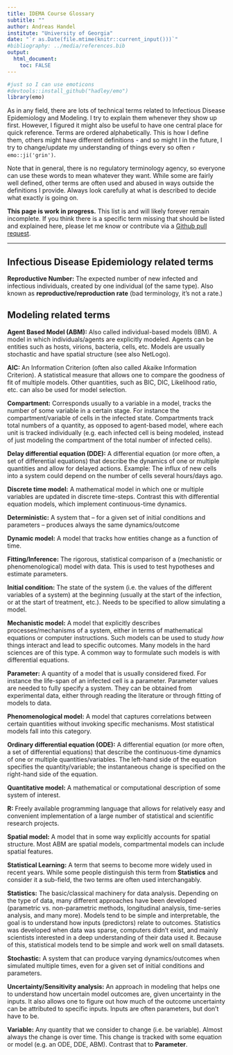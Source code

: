 ---
title: IDEMA Course Glossary
subtitle: ""
author: Andreas Handel
institute: "University of Georgia"
date: "`r as.Date(file.mtime(knitr::current_input()))`"
#bibliography: ../media/references.bib
output: 
  html_document:
    toc: FALSE
---



```{r, echo = FALSE}
#just so I can use emoticons
#devtools::install_github("hadley/emo")
library(emo)
```

As in any field, there are lots of technical terms related to Infectious Disease Epidemiology and Modeling. I try to explain them whenever they show up first. However, I figured it might also be useful to have one central place for quick reference. Terms are ordered alphabetically. This is how I define them, others might have different definitions - and so might I in the future, I try to change/update my understanding of things every so often `r emo::ji('grin')`.

Note that in general, there is no regulatory terminology agency, so everyone can use these words to mean whatever they want. While some are fairly well defined, other terms are often used and abused in ways outside the definitions I provide. Always look carefully at what is described to decide what exactly is going on.

__This page is work in progress.__ This list is and will likely forever remain incomplete. If you think there is a specific term missing that should be listed and explained here, please let me know or contribute via a [Github pull request](https://github.com/andreashandel/IDEMAcourse).


--- 


## Infectious Disease Epidemiology related terms


__Reproductive Number:__ The expected number of new infected and infectious individuals, created by one individual (of the same type). Also known as __reproductive/reproduction rate__ (bad terminology, it's not a rate.)







## Modeling related terms

__Agent Based Model (ABM):__ Also called individual-based models (IBM). A model in which individuals/agents are explicitly modeled. Agents can be entities such as hosts, virions, bacteria, cells, etc. Models are usually stochastic and have spatial structure (see also NetLogo). 

__AIC:__	An Information Criterion (often also called Akaike Information Criterion). A statistical measure that allows one to compare the goodness of fit of multiple models. Other quantities, such as BIC, DIC, Likelihood ratio, etc. can also be used for model selection.

__Compartment:__	Corresponds usually to a variable in a model, tracks the number of some variable in a certain stage. For instance the compartment/variable of cells in the infected state. 
Compartments track total numbers of a quantity, as opposed to agent-based model, where each unit is tracked individually (e.g. each infected cell is being modeled, instead of just modeling the compartment of the total number of infected cells). 

__Delay differential equation (DDE):__	A differential equation (or more often, a set of differential equations) that describe the dynamics of one or multiple quantities and allow for delayed actions. Example: The influx of new cells into a system could depend on the number of cells several hours/days ago. 

__Discrete time model:__	A mathematical model in which one or multiple variables are updated in discrete time-steps. Contrast this with differential equation models, which implement continuous-time dynamics. 

__Deterministic:__	A system that – for a given set of initial conditions and parameters – produces always the same dynamics/outcome

__Dynamic model:__	A model that tracks how entities change as a function of time. 

__Fitting/Inference:__	The rigorous, statistical comparison of a (mechanistic or phenomenological) model with data. This is used to test hypotheses and estimate parameters.

__Initial condition:__	The state of the system (i.e. the values of the different variables of a system) at the beginning (usually at the start of the infection, or at the start of treatment, etc.). Needs to be specified to allow simulating a model.

__Mechanistic model:__	A model that explicitly describes processes/mechanisms of a system, either in terms of mathematical equations or computer instructions. Such models can be used to study  _how_ things interact and lead to specific outcomes. Many models in the hard sciences are of this type. A common way to formulate such models is with differential equations.

__Parameter:__ A quantity of a model that is usually considered fixed. For instance the life-span of an infected cell is a parameter. Parameter values are needed to fully specify a system. They can be obtained from experimental data, either through reading the literature or through fitting of models to data.

__Phenomenological model:__	A model that captures correlations between certain quantities without invoking specific mechanisms. Most statistical models fall into this category.

__Ordinary differential equation (ODE):__	A differential equation (or more often, a set of differential equations) that describe the continuous-time dynamics of one or multiple quantities/variables. The left-hand side of the equation specifies the quantity/variable; the instantaneous change is specified on the right-hand side of the equation. 

__Quantitative model:__	A mathematical or computational description of some system of interest.

__R:__	Freely available programming language that allows for relatively easy and convenient implementation of a large number of statistical and scientific research projects. 

__Spatial model:__	A model that in some way explicitly accounts for spatial structure. Most ABM are spatial models, compartmental models can include spatial features.

__Statistical Learning:__ A term that seems to become more widely used in recent years. While some people distinguish this term from __Statistics__ and consider it a sub-field, the two terms are often used interchangably.

__Statistics:__ The basic/classical machinery for data analysis. Depending on the type of data, many different approaches have been developed (parametric vs. non-parametric methods, longitudinal analysis, time-series analysis, and many more). Models tend to be simple and interpretable, the goal is to understand how inputs (predictors) relate to outcomes. Statistics was developed when data was sparse, computers didn't exist, and mainly scientists interested in a deep understanding of their data used it. Because of this, statistical models tend to be simple and work well on small datasets. 

__Stochastic:__	A system that can produce varying dynamics/outcomes when simulated multiple times, even for a given set of initial conditions and parameters. 

__Uncertainty/Sensitivity analysis:__	An approach in modeling that helps one to understand how uncertain model outcomes are, given uncertainty in the inputs. It also allows one to figure out how much of the outcome uncertainty can be attributed to specific inputs. Inputs are often parameters, but don’t have to be.

__Variable:__ Any quantity that we consider to change (i.e. be variable). Almost always the change is over time. This change is tracked with some equation or model (e.g. an ODE, DDE, ABM). Contrast that to __Parameter__. 


